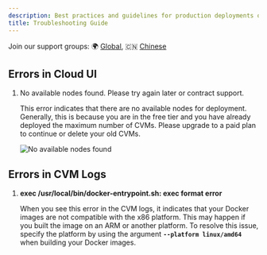 ```yaml
---
description: Best practices and guidelines for production deployments on Phala Cloud.
title: Troubleshooting Guide
---
```



Join our support groups: 🌍 [Global](https://t.me/+nbhjx1ADG9EyYmI9), 🇨🇳 [Chinese](https://t.me/+4PcAE9qTZ1kzM2M9)

## Errors in Cloud UI

1.  No available nodes found. Please try again later or contract support.

    This error indicates that there are no available nodes for deployment. Generally, this is because you are in the free tier and you have already deployed the maximum number of CVMs. Please upgrade to a paid plan to continue or delete your old CVMs.

    <Frame caption="No available nodes found error">
        <img src="../../images/error-no-available-nodes.png" alt="No available nodes found" />
    </Frame>

## Errors in CVM Logs

1.  **exec /usr/local/bin/docker-entrypoint.sh: exec format error**

    When you see this error in the CVM logs, it indicates that your Docker images are not compatible with the x86 platform. This may happen if you built the image on an ARM or another platform. To resolve this issue, specify the platform by using the argument **`--platform linux/amd64`** when building your Docker images.
